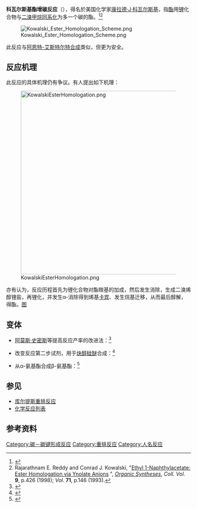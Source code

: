 '''科瓦尔斯基酯增碳反应'''（{{lang-en|Kowalski ester homologation}}），得名於美国化学家[[康拉德·J·科瓦尔斯基|康拉德·J·科瓦尔斯基]]，指[[酯|酯]]用[[锂|锂]]化合物与[[二溴甲烷|二溴甲烷]][[同系化|同系化]]为多一个碳的酯。<ref>{{cite journal en|title=Ester homologation via α-bromo α-keto dianion rearrangement|author=Conrad J. Kowalski, M. Serajul Haque, Kevin W. Fields|journal=[[J._Am._Chem._Soc.|J. Am. Chem. Soc.]]|year=1985|volume=107|issue=5|pages=1429–1430|doi=10.1021/ja00291a063}}</ref><ref>Rajarathnam E. Reddy and Conrad J. Kowalski, "[http://www.orgsyn.org/orgsyn/prep.asp?prep=cv9p0426 Ethyl 1-Naphthylacetate: Ester Homologation via Ynolate Anions] {{Wayback|url=http://www.orgsyn.org/orgsyn/prep.asp?prep=cv9p0426 |date=20110514043003 }}", ''[[Organic_Syntheses|Organic Syntheses]]'', ''Coll. Vol.'' '''9''', p.426 (1998); ''Vol.'' '''71''', p.146 (1993).</ref>

[[Image:Kowalski_Ester_Homologation_Scheme.png|center]]

此反应与[[阿恩特-艾斯特尔特合成|阿恩特-艾斯特尔特合成]]类似，但更为安全。

== 反应机理 ==
此反应的具体机理仍有争议。有人提出如下机理：

[[Image:KowalskiEsterHomologation.png|500px]]

亦有认为，反应历程首先为锂化合物对酯羰基的加成，然后发生消除，生成二溴烯醇锂盐，再锂化，并发生α-消除得到烯基[[卡宾|卡宾]]、发生烷基迁移，从而最后醇解，得酯。[http://books.google.com/books?id=ahRrPTfeqPEC&pg=PA44&lpg=PA44&dq=Kowalski+ester&source=bl&ots=ccHFw0hDnE&sig=ZjV9Betkt_0dcrEEV4neiphJTxw&hl=en&ei=hQHjSoC9AtTykAXL2by2AQ&sa=X&oi=book_result&ct=result&resnum=7&ved=0CB4Q6AEwBjgK#v=onepage&q=Kowalski%20ester&f=false 图]

== 变体 ==
*[[阿莫斯·史密斯|阿莫斯·史密斯]]等提高反应产率的改进法：<ref>{{cite journal en|title=Assembly of (−)-Cylindrocyclophanes A and F via Remarkable Olefin Metathesis Dimerizations|author=Amos B. Smith, III, Sergey A. Kozmin, Christopher M. Adams, and Daniel V. Paone|journal=J. Am. Chem. Soc.|year=2000|volume=122|issue=20|pages=4984–4985|doi=10.1021/ja000430p}}</ref>

*改变反应第二步试剂，用于[[炔醇|炔醇]][[硅醚|硅醚]]合成：<ref>{{cite journal en|title=Ynol silyl ethers via O-silylation of ester-derived ynolate anions|author=Conrad J. Kowalski, G. Sankar. Lal, M. Serajul. Haque|journal=J. Am. Chem. Soc.|year=1986|volume=108|issue=22|pages=7127–7128|doi=10.1021/ja00282a061}}</ref>

*从α-氨基酯合成β-氨基酯：<ref>{{cite journal en|title=Kowalski Ester Homologation. Application to the Synthesis of β-Amino Esters|author=Diane Gray, Carmen Concellón, and Timothy Gallagher|journal=J. Org. Chem.|year=2004|volume=69|issue=14|pages=4849–4851|doi=10.1021/jo049562h}}</ref>

== 参见 ==
*[[库尔提斯重排反应|库尔提斯重排反应]]
*[[化学反应列表|化学反应列表]]

==参考资料==
{{Reflist}}

[[Category:碳－碳键形成反应|Category:碳－碳键形成反应]]
[[Category:重排反应|Category:重排反应]]
[[Category:人名反应|Category:人名反应]]